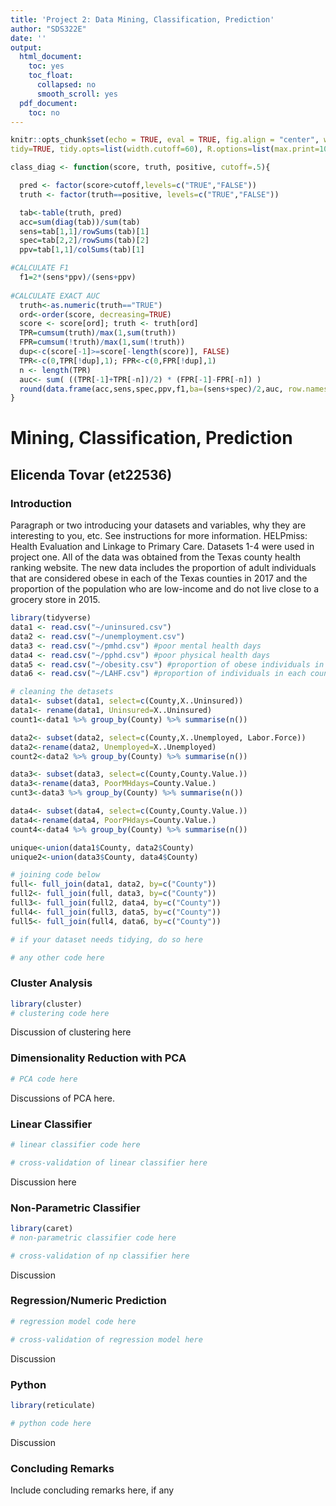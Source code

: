 ```yaml
---
title: 'Project 2: Data Mining, Classification, Prediction'
author: "SDS322E"
date: ''
output:
  html_document:
    toc: yes
    toc_float:
      collapsed: no
      smooth_scroll: yes
  pdf_document:
    toc: no
---
```


```r
knitr::opts_chunk$set(echo = TRUE, eval = TRUE, fig.align = "center", warning = F, message = F,
tidy=TRUE, tidy.opts=list(width.cutoff=60), R.options=list(max.print=100))

class_diag <- function(score, truth, positive, cutoff=.5){

  pred <- factor(score>cutoff,levels=c("TRUE","FALSE"))
  truth <- factor(truth==positive, levels=c("TRUE","FALSE"))

  tab<-table(truth, pred)
  acc=sum(diag(tab))/sum(tab)
  sens=tab[1,1]/rowSums(tab)[1]
  spec=tab[2,2]/rowSums(tab)[2]
  ppv=tab[1,1]/colSums(tab)[1]

#CALCULATE F1
  f1=2*(sens*ppv)/(sens+ppv)
  
#CALCULATE EXACT AUC
  truth<-as.numeric(truth=="TRUE")
  ord<-order(score, decreasing=TRUE)
  score <- score[ord]; truth <- truth[ord]
  TPR=cumsum(truth)/max(1,sum(truth))
  FPR=cumsum(!truth)/max(1,sum(!truth))
  dup<-c(score[-1]>=score[-length(score)], FALSE)
  TPR<-c(0,TPR[!dup],1); FPR<-c(0,FPR[!dup],1)
  n <- length(TPR)
  auc<- sum( ((TPR[-1]+TPR[-n])/2) * (FPR[-1]-FPR[-n]) )
  round(data.frame(acc,sens,spec,ppv,f1,ba=(sens+spec)/2,auc, row.names = "Metrics"),4)
}
```

# Mining, Classification, Prediction

## Elicenda Tovar (et22536)

### Introduction 

Paragraph or two introducing your datasets and variables, why they are interesting to you, etc. See instructions for more information. HELPmiss:	Health Evaluation and Linkage to Primary Care. Datasets 1-4 were used in project one. All of the data was obtained from the Texas county health ranking website. The new data includes the proportion of adult individuals that are considered obese in each of the Texas counties in 2017 and the proportion of the population who are low-income and do not live close to a grocery store in 2015.  

```R
library(tidyverse)
data1 <- read.csv("~/uninsured.csv")
data2 <- read.csv("~/unemployment.csv")
data3 <- read.csv("~/pmhd.csv") #poor mental health days
data4 <- read.csv("~/pphd.csv") #poor physical health days
data5 <- read.csv("~/obesity.csv") #proportion of obese individuals in each county
data6 <- read.csv("~/LAHF.csv") #proportion of individuals in each county with limited access to healthy foods.

# cleaning the detasets 
data1<- subset(data1, select=c(County,X..Uninsured)) 
data1<- rename(data1, Uninsured=X..Uninsured)
count1<-data1 %>% group_by(County) %>% summarise(n())

data2<- subset(data2, select=c(County,X..Unemployed, Labor.Force))
data2<-rename(data2, Unemployed=X..Unemployed)
count2<-data2 %>% group_by(County) %>% summarise(n())

data3<- subset(data3, select=c(County,County.Value.))
data3<-rename(data3, PoorMHdays=County.Value.)
cunt3<-data3 %>% group_by(County) %>% summarise(n())

data4<- subset(data4, select=c(County,County.Value.))
data4<-rename(data4, PoorPHdays=County.Value.)
count4<-data4 %>% group_by(County) %>% summarise(n())

unique<-union(data1$County, data2$County)
unique2<-union(data3$County, data4$County)

# joining code below 
full<- full_join(data1, data2, by=c("County"))
full2<- full_join(full, data3, by=c("County"))
full3<- full_join(full2, data4, by=c("County"))
full4<- full_join(full3, data5, by=c("County"))
full5<- full_join(full4, data6, by=c("County"))

# if your dataset needs tidying, do so here

# any other code here
```

### Cluster Analysis

```R
library(cluster)
# clustering code here
```

Discussion of clustering here
    
    
### Dimensionality Reduction with PCA

```R
# PCA code here
```

Discussions of PCA here. 

###  Linear Classifier

```R
# linear classifier code here
```

```R
# cross-validation of linear classifier here
```

Discussion here

### Non-Parametric Classifier

```R
library(caret)
# non-parametric classifier code here
```

```R
# cross-validation of np classifier here
```

Discussion


### Regression/Numeric Prediction

```R
# regression model code here
```

```R
# cross-validation of regression model here
```

Discussion

### Python 

```R
library(reticulate)
```

```python
# python code here
```

Discussion

### Concluding Remarks

Include concluding remarks here, if any




